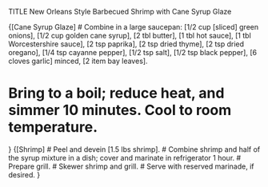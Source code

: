 TITLE New Orleans Style Barbecued Shrimp with Cane Syrup Glaze


{[Cane Syrup Glaze]
# Combine in a large saucepan: [1/2 cup [sliced] green onions], [1/2 cup golden cane syrup], [2 tbl butter], [1 tbl hot sauce], [1 tbl Worcestershire sauce], [2 tsp paprika], [2 tsp dried thyme], [2 tsp dried oregano], [1/4 tsp cayanne pepper], [1/2 tsp salt], [1/2 tsp black pepper], [6 cloves garlic] minced, [2 item bay leaves].

# Bring to a boil; reduce heat, and simmer 10 minutes. Cool to room temperature.
}
{[Shrimp]
# Peel and devein [1.5 lbs shrimp].
# Combine shrimp and half of the syrup mixture in a dish; cover and marinate in refrigerator 1 hour.
# Prepare grill.
# Skewer shrimp and grill.
# Serve with reserved marinade, if desired.
}
